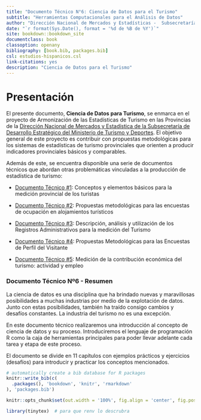 ```yaml
---
title: "Documento Técnico N°6: Ciencia de Datos para el Turismo"
subtitle: "Herramientas Computacionales para el Análisis de Datos" 
author: "Dirección Nacional de Mercados y Estadísticas -  Subsecretaría de Desarrollo Estratégico"
date: "`r format(Sys.Date(), format = '%d de %B de %Y')`"
site: bookdown::bookdown_site
documentclass: book
classoption: openany
bibliography: [book.bib, packages.bib]
csl: estudios-hispanicos.csl
link-citations: yes
description: "Ciencia de Datos para el Turismo"
---
```


# Presentación {.unnumbered}

El presente documento, **Ciencia de Datos para Turismo**, se enmarca en el proyecto de Armonización de las Estadísticas de Turismo en las Provincias de la [Dirección Nacional de Mercados y Estadística de la Subsecretaría de Desarrollo Estratégico del Ministerio de Turismo y Deportes](https://www.yvera.tur.ar/estadistica/). El objetivo general de este proyecto es contribuir con propuestas metodológicas para los sistemas de estadísticas de turismo provinciales que orienten a producir indicadores provinciales básicos y comparables.

Además de este, se encuentra disponible una serie de documentos técnicos que abordan otras problemáticas vinculadas a la producción de estadística de turismo:

-   [Documento Técnico \#1](https://dnme-minturdep.github.io/DT1_medicion_turismo/): Conceptos y elementos básicos para la medición provincial de los turistas

-   [Documento Técnico \#2](https://dnme-minturdep.github.io/DT2_encuestas/): Propuestas metodológicas para las encuestas de ocupación en alojamientos turísticos

-   [Documento Técnico \#3](https://dnme-minturdep.github.io/DT3_registros_adminsitrativos/): Descripción, análisis y utilización de los Registros Administrativos para la medición del Turismo

-   [Documento Técnico \#4](https://dnme-minturdep.github.io/DT4_perfiles/): Propuestas Metodológicas para las Encuestas de Perfil del Visitante

-   [Documento Técnico \#5](https://dnme-minturdep.github.io/DT5_actividad_empleo/){target="_blank"}: Medición de la contribución económica del turismo: actividad y empleo

### Documento Técnico Nº6 - Resumen {.unnumbered}

La ciencia de datos es una disciplina que ha brindado nuevas y maravillosas posibilidades a muchas industrias por medio de la explotación de datos. Junto con estas posibilidades, también ha traído consigo cambios y desafíos constantes. La industria del turismo no es una excepción.

En este documento técnico realizaremos una introducción al concepto de ciencia de datos y su proceso. Introduciremos el lenguaje de programación R como la caja de herramientas principales para poder llevar adelante cada tarea y etapa de este proceso.

El documento se divide en 11 capítulos con ejemplos prácticos y ejercicios (desafíos) para introducir y practicar los conceptos mencionados.


```r
# automatically create a bib database for R packages
knitr::write_bib(c(
  .packages(), 'bookdown', 'knitr', 'rmarkdown'
), 'packages.bib')

knitr::opts_chunk$set(out.width = '100%', fig.align = 'center', fig.pos = "!H",  out.extra = "")

library(tinytex)  # para que renv lo descrubra
```

